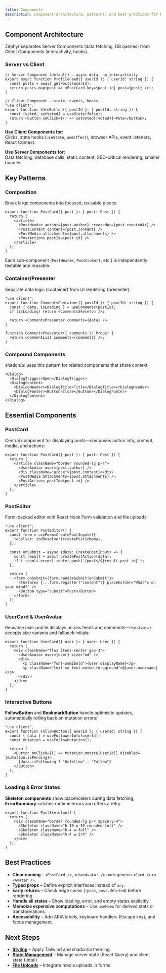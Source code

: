 ```yaml
---
title: Components
description: Component architecture, patterns, and best practices for building Zephyr UI.
---
```



## Component Architecture

Zephyr separates Server Components (data fetching, DB queries) from Client Components (interactivity, hooks).

### Server vs Client

```tsx
// Server Component (default) – async data, no interactivity
export async function ProfileFeed({ userId }: { userId: string }) {
  const posts = await getPosts(userId);
  return posts.map(post => <PostCard key={post.id} post={post} />);
}

// Client Component – state, events, hooks
"use client";
export function VoteButton({ postId }: { postId: string }) {
  const [voted, setVoted] = useState(false);
  return <button onClick={() => setVoted(!voted)}>Vote</button>;
}
```

**Use Client Components for:**  
Clicks, state hooks (`useState`, `useEffect`), browser APIs, event listeners, React Context.

**Use Server Components for:**  
Data fetching, database calls, static content, SEO-critical rendering, smaller bundles.

## Key Patterns

### Composition

Break large components into focused, reusable pieces:

```tsx
export function PostCard({ post }: { post: Post }) {
  return (
    <article>
      <PostHeader author={post.author} createdAt={post.createdAt} />
      <PostContent content={post.content} />
      <PostMedia attachments={post.attachments} />
      <PostActions postId={post.id} />
    </article>
  );
}
```

Each sub-component (`PostHeader`, `PostContent`, etc.) is independently testable and reusable.

### Container/Presenter

Separate data logic (container) from UI rendering (presenter):

```tsx
"use client";
export function CommentsContainer({ postId }: { postId: string }) {
  const { data, isLoading } = useComments(postId);
  if (isLoading) return <CommentsSkeleton />;
  
  return <CommentsPresenter comments={data} />;
}

function CommentsPresenter({ comments }: Props) {
  return <CommentList comments={comments} />;
}
```

### Compound Components

shadcn/ui uses this pattern for related components that share context:

```tsx
<Dialog>
  <DialogTrigger>Open</DialogTrigger>
  <DialogContent>
    <DialogHeader><DialogTitle>Title</DialogTitle></DialogHeader>
    <DialogFooter><Button>Close</Button></DialogFooter>
  </DialogContent>
</Dialog>
```

## Essential Components

### PostCard

Central component for displaying posts—composes author info, content, media, and actions:

```tsx
export function PostCard({ post }: { post: Post }) {
  return (
    <article className="border rounded-lg p-4">
      <UserAvatar user={post.author} />
      <div className="prose">{post.content}</div>
      <PostMedia attachments={post.attachments} />
      <PostActions postId={post.id} />
    </article>
  );
}
```

### PostEditor

Form-backed editor with React Hook Form validation and file uploads:

```tsx
"use client";
export function PostEditor() {
  const form = useForm<CreatePostInput>({
    resolver: zodResolver(createPostSchema),
  });

  const onSubmit = async (data: CreatePostInput) => {
    const result = await createPostAction(data);
    if (!result.error) router.push(`/posts/${result.post.id}`);
  };

  return (
    <form onSubmit={form.handleSubmit(onSubmit)}>
      <Textarea {...form.register("content")} placeholder="What's on your mind?" />
      <Button type="submit">Post</Button>
    </form>
  );
}
```

### UserCard & UserAvatar

Reusable user profile displays across feeds and comments—`UserAvatar` accepts size variants and fallback initials:

```tsx
export function UserCard({ user }: { user: User }) {
  return (
    <div className="flex items-center gap-3">
      <UserAvatar user={user} size="md" />
      <div>
        <p className="font-semibold">{user.displayName}</p>
        <p className="text-sm text-muted-foreground">@{user.username}</p>
      </div>
    </div>
  );
}
```

### Interactive Buttons

**FollowButton** and **BookmarkButton** handle optimistic updates, automatically rolling back on mutation errors:

```tsx
"use client";
export function FollowButton({ userId }: { userId: string }) {
  const { data } = useFollowerInfo(userId);
  const mutation = useFollowMutation();

  return (
    <Button onClick={() => mutation.mutate(userId)} disabled={mutation.isPending}>
      {data.isFollowing ? "Unfollow" : "Follow"}
    </Button>
  );
}
```

### Loading & Error States

**Skeleton components** show placeholders during data fetching; **ErrorBoundary** catches runtime errors and offers a retry:

```tsx
export function PostSkeleton() {
  return (
    <div className="border rounded-lg p-4 space-y-4">
      <Skeleton className="h-10 w-10 rounded-full" />
      <Skeleton className="h-4 w-full" />
      <Skeleton className="h-4 w-3/4" />
    </div>
  );
}
```

## Best Practices

- **Clear naming** – `<PostCard />`, `<UserAvatar />` over generic `<Card />` or `<Avatar />`.
- **Typed props** – Define explicit interfaces instead of `any`.
- **Early returns** – Check edge cases (`!post`, `post.deleted`) before rendering.
- **Handle all states** – Show loading, error, and empty states explicitly.
- **Memoize expensive computations** – Use `useMemo` for derived stats or transformations.
- **Accessibility** – Add ARIA labels, keyboard handlers (Escape key), and focus management.

## Next Steps

- **[Styling](/development/styling)** – Apply Tailwind and shadcn/ui theming
- **[State Management](/development/state-management)** – Manage server state (React Query) and client state (Jotai)
- **[File Uploads](/development/file-uploads)** – Integrate media uploads in forms


